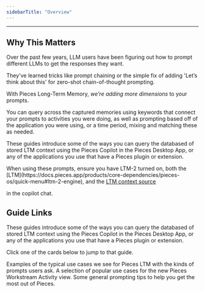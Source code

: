 ```yaml
---
sidebarTitle: "Overview"
---
```


---

## Why This Matters

Over the past few years, LLM users have been figuring out how to prompt different LLMs to get the responses they want.

They've learned tricks like prompt chaining or the simple fix of adding 'Let’s think about this' for zero-shot chain-of-thought prompting.

With Pieces Long-Term Memory, _we’re adding more dimensions_ to your prompts.

You can query across the captured memories using keywords that connect your prompts to activities you were doing, as well as prompting based off of the application you were using, or a time period, mixing and matching these as needed.

These guides introduce some of the ways you can query the databased of stored LTM context using the Pieces Copilot in the Pieces Desktop App, or any of the applications you use that have a Pieces plugin or extension.

<tip>
  When using these prompts, ensure you have LTM-2 turned on, both the [LTM](https://docs.pieces.app/products/core-dependencies/pieces-os/quick-menu#ltm-2-engine), and the <a target="_blank" href="https://docs.pieces.app/products/desktop/copilot/integration#ltm-context-toggle">
  LTM context source</a>

   in the copilot chat.
</tip>

## Guide Links

These guides introduce some of the ways you can query the databased of stored LTM context using the Pieces Copilot in the Pieces Desktop App, or any of the applications you use that have a Pieces plugin or extension.

Click one of the cards below to jump to that guide.

<CardGroup cols={2}>
  <Card title="Use Cases and Example Prompts" href="https://docs.pieces.app/products/quick-guides/ltm-prompting/examples">
    Examples of the typical use cases we see for Pieces LTM with the kinds of prompts users ask.
  </Card>
  <Card title="Use Cases for the Pieces Workstream Activity View" href="https://docs.pieces.app/products/quick-guides/ltm-prompting/workstream-activity">
    A selection of popular use cases for the new Pieces Workstream Activity view.
  </Card>
</CardGroup>

<Card title="General Long-Term Memory Prompting Tips" href="https://docs.pieces.app/products/quick-guides/ltm-prompting/tips">
  Some general prompting tips to help you get the most out of Pieces.
</Card>